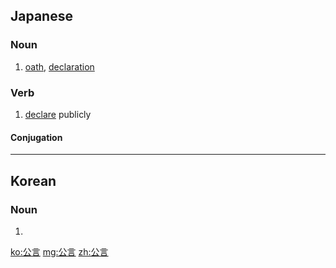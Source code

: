==Japanese==
{{ja-kanjitab|こう|げん|yomi=on}}

===Noun===
{{ja-noun|こうげん}}

# [[oath]], [[declaration]]

===Verb===
{{ja-verb-suru|こうげん}}

# [[declare]] publicly

====Conjugation====
{{ja-suru|公言|こうげん|kōgen}}

----

==Korean==
{{ko-hanjatab|公|言}}

===Noun===
{{ko-noun|hj|rv=gong'eon|hangeul=공언}}

# {{hanja form of|공언|public [[oath]]/[[declaration]]}}

[[ko:公言]]
[[mg:公言]]
[[zh:公言]]